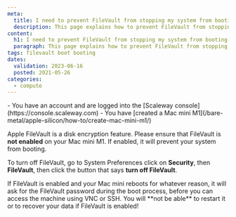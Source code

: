 ```yaml
---
meta:
  title: I need to prevent FileVault from stopping my system from booting
  description: This page explains how to prevent FileVault from stopping your system from booting
content:
  h1: I need to prevent FileVault from stopping my system from booting
  paragraph: This page explains how to prevent FileVault from stopping your system from booting
tags: filevault boot booting 
dates:
  validation: 2023-06-16
  posted: 2021-05-26
categories:
  - compute
---
```


<Macro id="iam-requirements" />

<Message type="requirement">
  - You have an account and are logged into the [Scaleway console](https://console.scaleway.com)
  - You have [created a Mac mini M1](/bare-metal/apple-silicon/how-to/create-mac-mini-m1/)
</Message>

Apple FileVault is a disk encryption feature. Please ensure that FileVault is **not enabled** on your Mac mini M1. If enabled, it will prevent your system from booting.

To turn off FileVault, go to System Preferences click on **Security**, then **FileVault**, then click the button that says **turn off FileVault**.

<Message type="important">
  If FileVault is enabled and your Mac mini reboots for whatever reason, it will ask for the FileVault password during the boot process, before you can access the machine using VNC or SSH. You will **not be able** to restart it or to recover your data if FileVault is enabled!
</Message>
